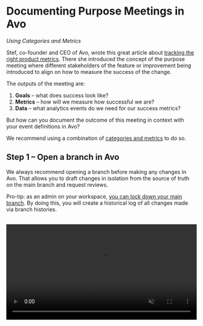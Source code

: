 # Documenting Purpose Meetings in Avo

_Using Categories and Metrics_

Stef, co-founder and CEO of Avo, wrote this great article about [tracking the right product metrics](https://www.avo.app/blog/tracking-the-right-product-metrics). There she introduced the concept of the purpose meeting where different stakeholders of the feature or improvement being introduced to align on how to measure the success of the change.

The outputs of the meeting are:

1. **Goals** – what does success look like?
2. **Metrics** – how will we measure how successful we are?
3. **Data** – what analytics events do we need for our success metrics?

But how can you document the outcome of this meeting in context with your event definitions in Avo?

We recommend using a combination of [categories and metrics](/data-design/organizing-metrics-and-events#categories) to do so.

## Step 1 – Open a branch in Avo

We always recommend opening a branch before making any changes in Avo. That allows you to draft changes in isolation from the source of truth on the main branch and request reviews.

Pro-tip: as an admin on your workspace, [you can lock down your main branch](https://www.avo.app/blog/product-announcement-built-for-collaboration). By doing this, you will create a historical log of all changes made via branch histories.

<br />
<video
  controls
  loop
  muted
  width="100%"
  autoPlay
  src={'/docs/images/best-practices/day-to-day-workflow/open-branch.mp4'}
  alt="Opening a branch"
/>
_Example: Opening a branch_

## Step 2 – Find or create the relevant category

We recommend using categories to organize your metrics and events. Categories normally represent a feature, a set of related features or important user flows.

We recommend picking a single category to document the results from the purpose meeting. The feature or improvement that you are making could of course be related to more than one, so simply pick the one that you feel like is the most relevant one.

<br />
<video
  controls
  loop
  muted
  width="100%"
  autoPlay
  src={
    '/docs/images/best-practices/documenting-purpose-meetings-in-avo/create-category.mp4'
  }
  alt="Creating a category"
/>

_Example: Creating a category_

## Step 3 – Document your goals and discussions

Here you have the flexibility to format your goals and discussions as you like. We like to document important findings such as the topic of the meeting, the problem that the feature or improvement is addressing, and of course the goals.

Here’s an example of what we documented following a purpose meeting about our collaborators feature:

![Metric example](/images/best-practices/documenting-purpose-meetings-in-avo/purpose-meeting-in-category-description.png)

_Example: Goals and discussions in category description field_

## Step 4 – Add your metrics

Define your metric in the category (you can also add it to other categories if you want!). Currently you can define four types of metrics: funnel, segmentation, proportion and retention. This will help you remember how you intended to structure your metric in your analytics platform later, and for other people to easily do it themselves. We love self-serve analytics culture!

![Metric example](/images/best-practices/day-to-day-workflow/metric-example.png)

_Example: Metric definition_

## Step 5 – Add your events

Finally you are ready to add your events and structure them the way you need to for your success metrics. You can do this from either the metrics view (to help you understand which properties you need to filter or segment by) or directly in the category view.

And here’s an example of the final result:

![Purpose meeting example](/images/best-practices/day-to-day-workflow/category-example.png)

_Example: Purpose meeting outcome_

Thoroughly documenting your Purpose Meeting outcomes and conversations is one critical step in making sure your product and analytics data stands the test of time. Sure, it’s just another step in the pipeline now, but think how much easier it will be to onboard a new team member, or to iterate on analytic choices in the future. Your data quality will thank you!

With Avo you create this single source of truth to future-proof the insights in your product analytics to create reliable data now and tomorrow. [Start using Avo today to create better data practices for tomorrow](https://www.avo.app/onboarding).
